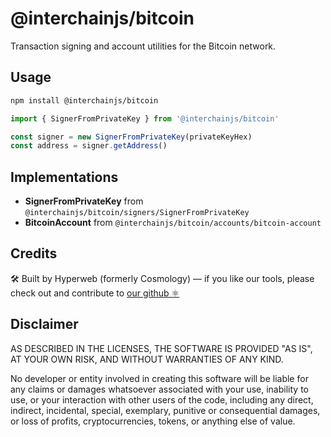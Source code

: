 # @interchainjs/bitcoin

Transaction signing and account utilities for the Bitcoin network.

## Usage

```sh
npm install @interchainjs/bitcoin
```

```ts
import { SignerFromPrivateKey } from '@interchainjs/bitcoin'

const signer = new SignerFromPrivateKey(privateKeyHex)
const address = signer.getAddress()
```

## Implementations

- **SignerFromPrivateKey** from `@interchainjs/bitcoin/signers/SignerFromPrivateKey`
- **BitcoinAccount** from `@interchainjs/bitcoin/accounts/bitcoin-account`

## Credits

🛠 Built by Hyperweb (formerly Cosmology) — if you like our tools, please check out and contribute to [our github ⚛️](https://github.com/hyperweb-io)

## Disclaimer

AS DESCRIBED IN THE LICENSES, THE SOFTWARE IS PROVIDED "AS IS", AT YOUR OWN RISK, AND WITHOUT WARRANTIES OF ANY KIND.

No developer or entity involved in creating this software will be liable for any claims or damages whatsoever associated with your use, inability to use, or your interaction with other users of the code, including any direct, indirect, incidental, special, exemplary, punitive or consequential damages, or loss of profits, cryptocurrencies, tokens, or anything else of value.
